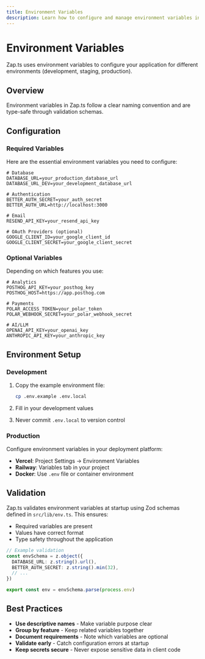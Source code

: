 ```yaml
---
title: Environment Variables
description: Learn how to configure and manage environment variables in your Zap.ts application.
---
```


# Environment Variables

Zap.ts uses environment variables to configure your application for different environments (development, staging, production).

## Overview

Environment variables in Zap.ts follow a clear naming convention and are type-safe through validation schemas.

## Configuration

### Required Variables

Here are the essential environment variables you need to configure:

```env
# Database
DATABASE_URL=your_production_database_url
DATABASE_URL_DEV=your_development_database_url

# Authentication
BETTER_AUTH_SECRET=your_auth_secret
BETTER_AUTH_URL=http://localhost:3000

# Email
RESEND_API_KEY=your_resend_api_key

# OAuth Providers (optional)
GOOGLE_CLIENT_ID=your_google_client_id
GOOGLE_CLIENT_SECRET=your_google_client_secret
```

### Optional Variables

Depending on which features you use:

```env
# Analytics
POSTHOG_API_KEY=your_posthog_key
POSTHOG_HOST=https://app.posthog.com

# Payments
POLAR_ACCESS_TOKEN=your_polar_token
POLAR_WEBHOOK_SECRET=your_polar_webhook_secret

# AI/LLM
OPENAI_API_KEY=your_openai_key
ANTHROPIC_API_KEY=your_anthropic_key
```

## Environment Setup

### Development

1. Copy the example environment file:
   ```bash
   cp .env.example .env.local
   ```

2. Fill in your development values
3. Never commit `.env.local` to version control

### Production

Configure environment variables in your deployment platform:

- **Vercel**: Project Settings → Environment Variables
- **Railway**: Variables tab in your project
- **Docker**: Use `.env` file or container environment

## Validation

Zap.ts validates environment variables at startup using Zod schemas defined in `src/lib/env.ts`. This ensures:

- Required variables are present
- Values have correct format
- Type safety throughout the application

```ts
// Example validation
const envSchema = z.object({
  DATABASE_URL: z.string().url(),
  BETTER_AUTH_SECRET: z.string().min(32),
  // ...
})

export const env = envSchema.parse(process.env)
```

## Best Practices

- **Use descriptive names** - Make variable purpose clear
- **Group by feature** - Keep related variables together
- **Document requirements** - Note which variables are optional
- **Validate early** - Catch configuration errors at startup
- **Keep secrets secure** - Never expose sensitive data in client code
